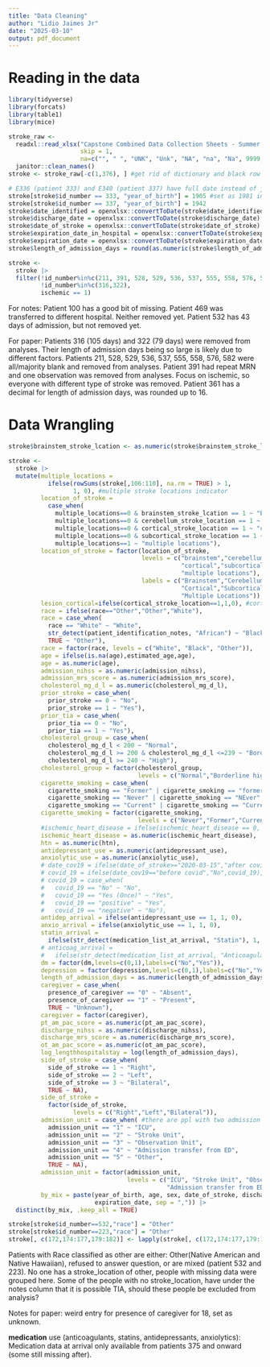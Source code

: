 ```yaml
---
title: "Data Cleaning"
author: "Lidio Jaimes Jr"
date: "2025-03-10"
output: pdf_document
---
```

# Reading in the data
```r
library(tidyverse)
library(forcats)
library(table1)
library(mice)
```

```r
stroke_raw <- 
  readxl::read_xlsx("Capstone Combined Data Collection Sheets - Summer 2024.xlsx", 
                    skip = 1,
                    na=c("", " ", "UNK", "Unk", "NA", "na", "Na", 9999, "????")) |> 
  janitor::clean_names()
stroke <- stroke_raw[-c(1,376), ] #get rid of dictionary and black row

# E336 (patient 333) and E340 (patient 337) have full date instead of just year
stroke[stroke$id_number == 333, "year_of_birth"] = 1905 #set as 1981 instead of 1905
stroke[stroke$id_number == 337, "year_of_birth"] = 1942
stroke$date_identified = openxlsx::convertToDate(stroke$date_identified)
stroke$discharge_date = openxlsx::convertToDate(stroke$discharge_date)
stroke$date_of_stroke = openxlsx::convertToDate(stroke$date_of_stroke)
stroke$expiration_date_in_hospital = openxlsx::convertToDate(stroke$expiration_date_in_hospital)
stroke$expiration_date = openxlsx::convertToDate(stroke$expiration_date)
stroke$length_of_admission_days = round(as.numeric(stroke$length_of_admission_days),0)

stroke <- 
  stroke |> 
  filter(!id_number%in%c(211, 391, 528, 529, 536, 537, 555, 558, 576, 582),
         !id_number%in%c(316,322),
         ischemic == 1)
```

For notes: Patient 100 has a good bit of missing. Patient 469 was transferred to different hospital. Neither removed yet. Patient 532 has 43 days of admission, but not removed yet.

For paper: Patients 316 (105 days) and 322 (79 days) were removed from analyses. Their length of admission days being so large is likely due to different factors. Patients 211, 528, 529, 536, 537, 555, 558, 576, 582 were all/majority blank and removed from analyses. Patient 391 had repeat MRN and one observation was removed from analyses. Focus on ischemic, so everyone with different type of stroke was removed. Patient 361 has a decimal for length of admission days, was rounded up to 16. 

# Data Wrangling

```r
stroke$brainstem_stroke_lcation <- as.numeric(stroke$brainstem_stroke_lcation)

stroke <-
  stroke |>
  mutate(multiple_locations = 
           ifelse(rowSums(stroke[,106:110], na.rm = TRUE) > 1, 
                  1, 0), #multiple stroke locations indicator
         location_of_stroke = 
           case_when(
             multiple_locations==0 & brainstem_stroke_lcation == 1 ~ "brainstem",
             multiple_locations==0 & cerebellum_stroke_location == 1 ~ "cerebellum",
             multiple_locations==0 & cortical_stroke_location == 1 ~ "cortical",
             multiple_locations==0 & subcortical_stroke_location == 1 ~ "subcortical",
             multiple_locations==1 ~ "multiple locations"),
         location_of_stroke = factor(location_of_stroke,
                                     levels = c("brainstem","cerebellum",
                                                "cortical","subcortical",
                                                "multiple locations"),
                                     labels = c("Brainstem","Cerebellum",
                                                "Cortical","Subcortical",
                                                "Multiple Locations")),
         lesion_cortical=ifelse(cortical_stroke_location==1,1,0), #cortical location indicator
         race = ifelse(race=="Other","Other","White"),
         race = case_when(
           race == "White" ~ "White",
           str_detect(patient_identification_notes, "African") ~ "Black",
           TRUE ~ "Other"),
         race = factor(race, levels = c("White", "Black", "Other")),
         age = ifelse(is.na(age),estimated_age,age),
         age = as.numeric(age),
         admission_nihss = as.numeric(admission_nihss),
         admission_mrs_score = as.numeric(admission_mrs_score),
         cholesterol_mg_d_l = as.numeric(cholesterol_mg_d_l),
         prior_stroke = case_when(
           prior_stroke == 0 ~ "No",
           prior_stroke == 1 ~ "Yes"),
         prior_tia = case_when(
           prior_tia == 0 ~ "No",
           prior_tia == 1 ~ "Yes"),
         cholesterol_group = case_when(
           cholesterol_mg_d_l < 200 ~ "Normal",
           cholesterol_mg_d_l >= 200 & cholesterol_mg_d_l <=239 ~ "Borderline high",
           cholesterol_mg_d_l >= 240 ~ "High"),
         cholesterol_group = factor(cholesterol_group,
                                    levels = c("Normal","Borderline high","High")),
         cigarette_smoking = case_when(
           cigarette_smoking == "Former" | cigarette_smoking == "former" ~ "Former",
           cigarette_smoking == "Never" | cigarette_smoking == "NEver" ~ "Never",
           cigarette_smoking == "Current" | cigarette_smoking == "Current\r\n\rCurrent" ~ "Current"),
         cigarette_smoking = factor(cigarette_smoking,
                                    levels = c("Never","Former","Current")),
         #ischemic_heart_disease = ifelse(ischemic_heart_disease == 0, "No", "Yes"),
         ischemic_heart_disease = as.numeric(ischemic_heart_disease),
         htn = as.numeric(htn),
         antidepressant_use = as.numeric(antidepressant_use),
         anxiolytic_use = as.numeric(anxiolytic_use),
         # date_cov19 = ifelse(date_of_stroke>="2020-03-15","after covid","before covid"),
         # covid_19 = ifelse(date_cov19=="before covid","No",covid_19),
         # covid_19 = case_when(
         #   covid_19 == "No" ~ "No",
         #   covid_19 == "Yes (Once)" ~ "Yes",
         #   covid_19 == "positive" ~ "Yes",
         #   covid_19 == "negative" ~ "No"),
         antidep_arrival = ifelse(antidepressant_use == 1, 1, 0),
         anxio_arrival = ifelse(anxiolytic_use == 1, 1, 0),
         statin_arrival = 
           ifelse(str_detect(medication_list_at_arrival, "Statin"), 1, 0),
         # anticoag_arrival =
         #   ifelse(str_detect(medication_list_at_arrival, "Anticoagulants"), 1, 0),
         dm = factor(dm,levels=c(0,1),labels=c("No","Yes")),
         depression = factor(depression,levels=c(0,1),labels=c("No","Yes")),
         length_of_admission_days = as.numeric(length_of_admission_days),
         caregiver = case_when(
           presence_of_caregiver == "0" ~ "Absent",
           presence_of_caregiver == "1" ~ "Present",
           TRUE ~ "Unknown"),
         caregiver = factor(caregiver),
         pt_am_pac_score = as.numeric(pt_am_pac_score),
         discharge_nihss = as.numeric(discharge_nihss),
         discharge_mrs_score = as.numeric(discharge_mrs_score),
         ot_am_pac_score = as.numeric(ot_am_pac_score),
         log_lengthhospitalstay = log(length_of_admission_days),
         side_of_stroke = case_when(
           side_of_stroke == 1 ~ "Right",
           side_of_stroke == 2 ~ "Left",
           side_of_stroke == 3 ~ "Bilateral",
           TRUE ~ NA),
         side_of_stroke = 
           factor(side_of_stroke,
                  levels = c("Right","Left","Bilateral")),
         admission_unit = case_when( #there are ppl with two admission units
           admission_unit == "1" ~ "ICU",
           admission_unit == "2" ~ "Stroke Unit",
           admission_unit == "3" ~ "Observation Unit",
           admission_unit == "4" ~ "Admission transfer from ED",
           admission_unit == "5" ~ "Other",
           TRUE ~ NA),
         admission_unit = factor(admission_unit,
                                 levels = c("ICU", "Stroke Unit", "Observation Unit",
                                            "Admission transfer from ED", "Other")),
         by_mix = paste(year_of_birth, age, sex, date_of_stroke, discharge_date,
                        expiration_date, sep = ",")) |>
  distinct(by_mix, .keep_all = TRUE)

stroke[stroke$id_number==532,"race"] = "Other"
stroke[stroke$id_number==223,"race"] = "Other"
stroke[, c(172,174:177,179:182)] <- lapply(stroke[, c(172,174:177,179:182)], as.numeric)
```

Patients with Race classified as other are either: Other(Native American and Native Hawaiian), refused to answer question, or are mixed (patient 532 and 223). No one has a stroke_location of other, people with missing data were grouped here. Some of the people with no stroke_location, have under the notes column that it is possible TIA, should these people be excluded from analysis?

Notes for paper: weird entry for presence of caregiver for 18, set as unknown.

**medication** use (anticoagulants, statins, antidepressants, anxiolytics): Medication data at arrival only available from patients 375 and onward (some still missing after). 
